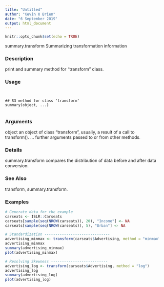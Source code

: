 ```yaml
---
title: "Untitled"
author: "Kevin O Brien"
date: "6 September 2019"
output: html_document
---
```


```r
knitr::opts_chunk$set(echo = TRUE)
```


summary.transform Summarizing transformation information

### Description 

print and summary method for "transform" class.

### Usage 
<pre><code>

## S3 method for class 'transform'
summary(object, ...)

</code></pre>
### Arguments
 
object an object of class "transform", usually, a result of a call to transform().
... further arguments passed to or from other methods.

### Details 

summary.transform compares the distribution of data before and after data conversion.

### See Also
 
transform, summary.transform.

### Examples
```r

# Generate data for the example
carseats <- ISLR::Carseats
carseats[sample(seq(NROW(carseats)), 20), "Income"] <- NA
carseats[sample(seq(NROW(carseats)), 5), "Urban"] <- NA
```

```r
# Standardization ------------------------------
advertising_minmax <- transform(carseats$Advertising, method = "minmax")
advertising_minmax
summary(advertising_minmax)
plot(advertising_minmax)
```
```r
# Resolving Skewness --------------------------
advertising_log <- transform(carseats$Advertising, method = "log")
advertising_log
summary(advertising_log)
plot(advertising_log)
```
